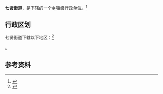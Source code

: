 {{中国乡级行政区|37/01/03/018/000}}

'''七贤街道'''，是{{PRC admin/fullname|37/01/03/018/000|3}}下辖的一个[[乡镇|乡镇]]级行政单位。<ref>{{PRC admin/ref sgc|{{PRC admin/parent|37/01/03/018/000}}}}</ref>

== 行政区划 ==

七贤街道下辖以下地区：<ref>{{PRC admin/ref sgc|37/01/03/018/000}}</ref>

{{PRC admin/children|37/01/03/018/000}}。

== 参考资料 ==

{{reflist}}

{{行政区划小作品}}
{{PRC admin/navcat|37/01/03/018/000}}